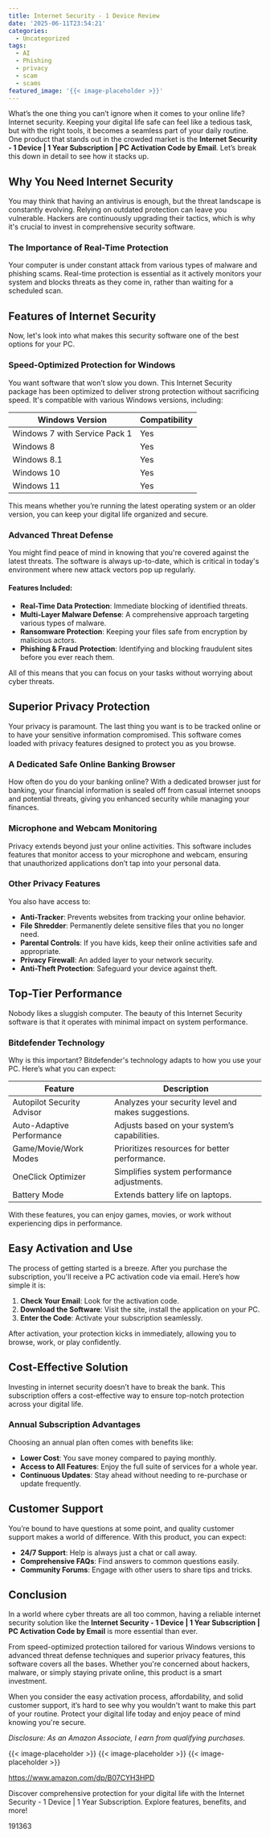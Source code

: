 ```yaml
---
title: Internet Security - 1 Device Review
date: '2025-06-11T23:54:21'
categories:
  - Uncategorized
tags:
  - AI
  - Phishing
  - privacy
  - scam
  - scams
featured_image: '{{< image-placeholder >}}'
---
```


<p>What’s the one thing you can’t ignore when it comes to your online life? Internet security. Keeping your digital life safe can feel like a tedious task, but with the right tools, it becomes a seamless part of your daily routine. One product that stands out in the crowded market is the <strong>Internet Security - 1 Device | 1 Year Subscription | PC Activation Code by Email</strong>. Let’s break this down in detail to see how it stacks up.</p> <p><a rel="nofollow" target="_blank" title="Internet Security - 1 Device | 1 year subscription | PC Activation Code by Email" href="https://www.amazon.com/dp/B07CYH3HPD?tag=8118903-20" style='text-decoration: none; box-shadow: none;'></a></p> <p><a rel="nofollow" target="_blank" title="Learn more about the Internet Security - 1 Device | 1 year subscription | PC Activation Code by Email here." href="https://www.amazon.com/dp/B07CYH3HPD?tag=8118903-20" style='text-decoration: none; box-shadow: none;'></a></p> <h2>Why You Need Internet Security</h2> <p>You may think that having an antivirus is enough, but the threat landscape is constantly evolving. Relying on outdated protection can leave you vulnerable. Hackers are continuously upgrading their tactics, which is why it's crucial to invest in comprehensive security software.</p> <h3>The Importance of Real-Time Protection</h3> <p>Your computer is under constant attack from various types of malware and phishing scams. Real-time protection is essential as it actively monitors your system and blocks threats as they come in, rather than waiting for a scheduled scan.</p> <h2>Features of Internet Security</h2> <p>Now, let's look into what makes this security software one of the best options for your PC.</p> <h3>Speed-Optimized Protection for Windows</h3> <p>You want software that won’t slow you down. This Internet Security package has been optimized to deliver strong protection without sacrificing speed. It's compatible with various Windows versions, including:</p> <table> <thead> <tr> <th>Windows Version</th> <th>Compatibility</th> </tr> </thead> <tbody> <tr> <td>Windows 7 with Service Pack 1</td> <td>Yes</td> </tr> <tr> <td>Windows 8</td> <td>Yes</td> </tr> <tr> <td>Windows 8.1</td> <td>Yes</td> </tr> <tr> <td>Windows 10</td> <td>Yes</td> </tr> <tr> <td>Windows 11</td> <td>Yes</td> </tr> </tbody> </table> <p>This means whether you’re running the latest operating system or an older version, you can keep your digital life organized and secure.</p> <h3>Advanced Threat Defense</h3> <p>You might find peace of mind in knowing that you're covered against the latest threats. The software is always up-to-date, which is critical in today's environment where new attack vectors pop up regularly.</p> <h4>Features Included:</h4> <ul> <li> <strong>Real-Time Data Protection</strong>: Immediate blocking of identified threats.</li> <li> <strong>Multi-Layer Malware Defense</strong>: A comprehensive approach targeting various types of malware.</li> <li> <strong>Ransomware Protection</strong>: Keeping your files safe from encryption by malicious actors.</li> <li> <strong>Phishing & Fraud Protection</strong>: Identifying and blocking fraudulent sites before you ever reach them.</li> </ul> <p>All of this means that you can focus on your tasks without worrying about cyber threats.</p> <p><a rel="nofollow" target="_blank" title="Internet Security - 1 Device | 1 year subscription | PC Activation Code by Email" href="https://www.amazon.com/dp/B07CYH3HPD?tag=8118903-20" style='text-decoration: none; box-shadow: none;'></a></p> <p><a rel="nofollow" target="_blank" title="See the Internet Security - 1 Device | 1 year subscription | PC Activation Code by Email in detail." href="https://www.amazon.com/dp/B07CYH3HPD?tag=8118903-20" style='text-decoration: none; box-shadow: none;'></a></p> </p><p></p><p><h2>Superior Privacy Protection</h2> <p>Your privacy is paramount. The last thing you want is to be tracked online or to have your sensitive information compromised. This software comes loaded with privacy features designed to protect you as you browse.</p> <h3>A Dedicated Safe Online Banking Browser</h3> <p>How often do you do your banking online? With a dedicated browser just for banking, your financial information is sealed off from casual internet snoops and potential threats, giving you enhanced security while managing your finances.</p> <h3>Microphone and Webcam Monitoring</h3> <p>Privacy extends beyond just your online activities. This software includes features that monitor access to your microphone and webcam, ensuring that unauthorized applications don’t tap into your personal data.</p> <h3>Other Privacy Features</h3> <p>You also have access to:</p> <ul> <li> <strong>Anti-Tracker</strong>: Prevents websites from tracking your online behavior.</li> <li> <strong>File Shredder</strong>: Permanently delete sensitive files that you no longer need.</li> <li> <strong>Parental Controls</strong>: If you have kids, keep their online activities safe and appropriate.</li> <li> <strong>Privacy Firewall</strong>: An added layer to your network security.</li> <li> <strong>Anti-Theft Protection</strong>: Safeguard your device against theft.</li> </ul> <h2>Top-Tier Performance</h2> <p>Nobody likes a sluggish computer. The beauty of this Internet Security software is that it operates with minimal impact on system performance.</p> <h3>Bitdefender Technology</h3> <p>Why is this important? Bitdefender's technology adapts to how you use your PC. Here’s what you can expect:</p> <table> <thead> <tr> <th>Feature</th> <th>Description</th> </tr> </thead> <tbody> <tr> <td>Autopilot Security Advisor</td> <td>Analyzes your security level and makes suggestions.</td> </tr> <tr> <td>Auto-Adaptive Performance</td> <td>Adjusts based on your system’s capabilities.</td> </tr> <tr> <td>Game/Movie/Work Modes</td> <td>Prioritizes resources for better performance.</td> </tr> <tr> <td>OneClick Optimizer</td> <td>Simplifies system performance adjustments.</td> </tr> <tr> <td>Battery Mode</td> <td>Extends battery life on laptops.</td> </tr> </tbody> </table> <p>With these features, you can enjoy games, movies, or work without experiencing dips in performance.</p> <p><a rel="nofollow" target="_blank" title="Internet Security - 1 Device | 1 year subscription | PC Activation Code by Email" href="https://www.amazon.com/dp/B07CYH3HPD?tag=8118903-20" style='text-decoration: none; box-shadow: none;'></a></p> <h2>Easy Activation and Use</h2> <p>The process of getting started is a breeze. After you purchase the subscription, you'll receive a PC activation code via email. Here’s how simple it is:</p> <ol> <li> <strong>Check Your Email</strong>: Look for the activation code.</li> <li> <strong>Download the Software</strong>: Visit the site, install the application on your PC.</li> <li> <strong>Enter the Code</strong>: Activate your subscription seamlessly.</li> </ol> <p>After activation, your protection kicks in immediately, allowing you to browse, work, or play confidently.</p> <h2>Cost-Effective Solution</h2> <p>Investing in internet security doesn’t have to break the bank. This subscription offers a cost-effective way to ensure top-notch protection across your digital life.</p> <h3>Annual Subscription Advantages</h3> <p>Choosing an annual plan often comes with benefits like:</p> <ul> <li> <strong>Lower Cost</strong>: You save money compared to paying monthly.</li> <li> <strong>Access to All Features</strong>: Enjoy the full suite of services for a whole year.</li> <li> <strong>Continuous Updates</strong>: Stay ahead without needing to re-purchase or update frequently.</li> </ul> <p><a rel="nofollow" target="_blank" title="Internet Security - 1 Device | 1 year subscription | PC Activation Code by Email" href="https://www.amazon.com/dp/B07CYH3HPD?tag=8118903-20" style='text-decoration: none; box-shadow: none;'></a></p> <h2>Customer Support</h2> <p>You’re bound to have questions at some point, and quality customer support makes a world of difference. With this product, you can expect:</p> <ul> <li> <strong>24/7 Support</strong>: Help is always just a chat or call away.</li> <li> <strong>Comprehensive FAQs</strong>: Find answers to common questions easily.</li> <li> <strong>Community Forums</strong>: Engage with other users to share tips and tricks.</li> </ul> <h2>Conclusion</h2> <p>In a world where cyber threats are all too common, having a reliable internet security solution like the <strong>Internet Security - 1 Device | 1 Year Subscription | PC Activation Code by Email</strong> is more essential than ever.</p> <p>From speed-optimized protection tailored for various Windows versions to advanced threat defense techniques and superior privacy features, this software covers all the bases. Whether you're concerned about hackers, malware, or simply staying private online, this product is a smart investment.</p> <p>When you consider the easy activation process, affordability, and solid customer support, it’s hard to see why you wouldn't want to make this part of your routine. Protect your digital life today and enjoy peace of mind knowing you're secure.</p> <p><a rel="nofollow" target="_blank" title="Learn more about the Internet Security - 1 Device | 1 year subscription | PC Activation Code by Email here." href="https://www.amazon.com/dp/B07CYH3HPD?tag=8118903-20" style='text-decoration: none; box-shadow: none;'></a></p> <p><i>Disclosure: As an Amazon Associate, I earn from qualifying purchases.</i></p>
{{< image-placeholder >}}
{{< image-placeholder >}}
{{< image-placeholder >}}




https://www.amazon.com/dp/B07CYH3HPD

Discover comprehensive protection for your digital life with the Internet Security - 1 Device | 1 Year Subscription. Explore features, benefits, and more!

191363
